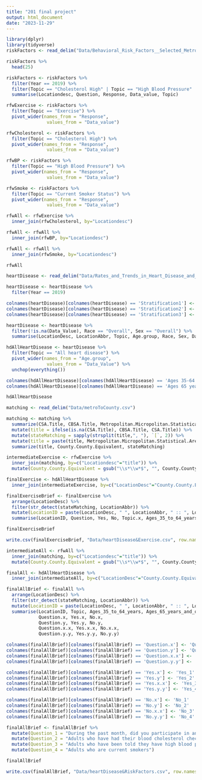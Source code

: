 ---
title: "201 final project"
output: html_document
date: "2023-11-29"
---

```{r}
library(dplyr)
library(tidyverse)
riskFactors <- read_delim("Data/Behavioral_Risk_Factors__Selected_Metropolitan_Area_Risk_Trends__SMART__MMSA_Prevalence_Data__2011_to_Present_.csv")

riskFactors %>% 
  head(25)

riskFactors <- riskFactors %>% 
  filter(Year == 2019) %>% 
  filter(Topic == "Cholesterol High" | Topic == "High Blood Pressure" | Topic == "Exercise" | Topic == "Current Smoker Status") %>% 
  summarise(Locationdesc, Question, Response, Data_value, Topic)

rfwExercise <- riskFactors %>% 
  filter(Topic == "Exercise") %>% 
  pivot_wider(names_from = "Response",
               values_from = "Data_value")

rfwCholesterol <- riskFactors %>% 
  filter(Topic == "Cholesterol High") %>% 
  pivot_wider(names_from = "Response",
               values_from = "Data_value")

rfwBP <- riskFactors %>% 
  filter(Topic == "High Blood Pressure") %>% 
  pivot_wider(names_from = "Response",
               values_from = "Data_value")

rfwSmoke <- riskFactors %>% 
  filter(Topic == "Current Smoker Status") %>% 
  pivot_wider(names_from = "Response",
               values_from = "Data_value")
```

```{r}
rfwAll <- rfwExercise %>%
  inner_join(rfwCholesterol, by="Locationdesc")

rfwAll <- rfwAll %>%
  inner_join(rfwBP, by="Locationdesc")

rfwAll <- rfwAll %>%
  inner_join(rfwSmoke, by="Locationdesc")

rfwAll
```


```{r}
heartDisease <- read_delim("Data/Rates_and_Trends_in_Heart_Disease_and_Stroke_Mortality_Among_US_Adults__35___by_County__Age_Group__Race_Ethnicity__and_Sex___2000-2019.csv")

heartDisease <- heartDisease %>% 
  filter(Year == 2019)
```

```{r}
colnames(heartDisease)[colnames(heartDisease) == 'Stratification1'] <- 'Age.group'
colnames(heartDisease)[colnames(heartDisease) == 'Stratification2'] <- 'Race'
colnames(heartDisease)[colnames(heartDisease) == 'Stratification3'] <- 'Sex'

heartDisease <- heartDisease %>% 
  filter(!is.na(Data_Value), Race == "Overall", Sex == "Overall") %>% 
  summarise(LocationDesc, LocationAbbr, Topic, Age.group, Race, Sex, Data_Value, Data_Value_Unit)

hdAllHeartDisease <- heartDisease %>% 
  filter(Topic == "All heart disease") %>% 
  pivot_wider(names_from = "Age.group",
               values_from = "Data_Value") %>% 
  unchop(everything())

colnames(hdAllHeartDisease)[colnames(hdAllHeartDisease) == 'Ages 35-64 years'] <- 'Ages_35_to_64_years'
colnames(hdAllHeartDisease)[colnames(hdAllHeartDisease) == 'Ages 65 years and older'] <- 'Ages_65_years_and_older'

hdAllHeartDisease
```

```{r}
matching <- read_delim("Data/metroToCounty.csv")

matching <- matching %>% 
  summarize(CSA.Title, CBSA.Title, Metropolitan.Micropolitan.Statistical.Area, County.County.Equivalent) %>% 
  mutate(title = ifelse(is.na(CSA.Title), CBSA.Title, CSA.Title)) %>% 
  mutate(stateMatching = sapply(strsplit(title,", "), `[`, 2)) %>% 
  mutate(title = paste(title, Metropolitan.Micropolitan.Statistical.Area)) %>% 
  summarize(title, County.County.Equivalent, stateMatching)

```

```{r}
intermediateExercise <- rfwExercise %>%
  inner_join(matching, by=c("Locationdesc"="title")) %>% 
  mutate(County.County.Equivalent = gsub("\\s*\\w*$", "", County.County.Equivalent))

finalExercise <- hdAllHeartDisease %>%
  inner_join(intermediateExercise, by=c("LocationDesc"="County.County.Equivalent"))

finalExerciseBrief <- finalExercise %>% 
  arrange(LocationDesc) %>% 
  filter(str_detect(stateMatching, LocationAbbr)) %>% 
  mutate(LocationID = paste(LocationDesc, " ", LocationAbbr, " :: ", Locationdesc)) %>% 
  summarise(LocationID, Question, Yes, No, Topic.x, Ages_35_to_64_years, Ages_65_years_and_older, Data_Value_Unit)

finalExerciseBrief

write.csv(finalExerciseBrief, "Data/heartDisease&Exercise.csv", row.names=FALSE)
```

```{r}
intermediateAll <- rfwAll %>%
  inner_join(matching, by=c("Locationdesc"="title")) %>% 
  mutate(County.County.Equivalent = gsub("\\s*\\w*$", "", County.County.Equivalent))

finalAll <- hdAllHeartDisease %>%
  inner_join(intermediateAll, by=c("LocationDesc"="County.County.Equivalent"))

finalAllBrief <- finalAll %>% 
  arrange(LocationDesc) %>% 
  filter(str_detect(stateMatching, LocationAbbr)) %>% 
  mutate(LocationID = paste(LocationDesc, " ", LocationAbbr, " :: ", Locationdesc)) %>% 
  summarise(LocationID, Topic, Ages_35_to_64_years, Ages_65_years_and_older, Data_Value_Unit,
            Question.x, Yes.x, No.x, 	
            Question.y, Yes.y, No.y,
            Question.x.x, Yes.x.x, No.x.x,
            Question.y.y, Yes.y.y, No.y.y)

colnames(finalAllBrief)[colnames(finalAllBrief) == 'Question.x'] <- 'Question_1'
colnames(finalAllBrief)[colnames(finalAllBrief) == 'Question.y'] <- 'Question_2'
colnames(finalAllBrief)[colnames(finalAllBrief) == 'Question.x.x'] <- 'Question_3'
colnames(finalAllBrief)[colnames(finalAllBrief) == 'Question.y.y'] <- 'Question_4'

colnames(finalAllBrief)[colnames(finalAllBrief) == 'Yes.x'] <- 'Yes_1'
colnames(finalAllBrief)[colnames(finalAllBrief) == 'Yes.y'] <- 'Yes_2'
colnames(finalAllBrief)[colnames(finalAllBrief) == 'Yes.x.x'] <- 'Yes_3'
colnames(finalAllBrief)[colnames(finalAllBrief) == 'Yes.y.y'] <- 'Yes_4'

colnames(finalAllBrief)[colnames(finalAllBrief) == 'No.x'] <- 'No_1'
colnames(finalAllBrief)[colnames(finalAllBrief) == 'No.y'] <- 'No_2'
colnames(finalAllBrief)[colnames(finalAllBrief) == 'No.x.x'] <- 'No_3'
colnames(finalAllBrief)[colnames(finalAllBrief) == 'No.y.y'] <- 'No_4'

finalAllBrief <- finalAllBrief %>% 
  mutate(Question_1 = "During the past month, did you participate in any physical activities?") %>% 
  mutate(Question_2 = "Adults who have had their blood cholesterol checked and have been told it was high") %>% 
  mutate(Question_3 = "Adults who have been told they have high blood pressure") %>% 
  mutate(Question_4 = "Adults who are current smokers")

finalAllBrief

write.csv(finalAllBrief, "Data/heartDisease&RiskFactors.csv", row.names=FALSE)
```












